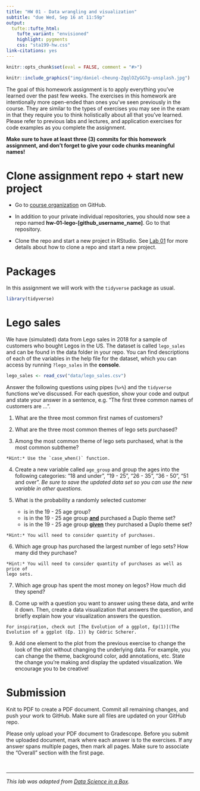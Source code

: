 ```yaml
---
title: "HW 01 - Data wrangling and visualization"
subtitle: "due Wed, Sep 16 at 11:59p"
output: 
  tufte::tufte_html:
    tufte_variant: "envisioned"
    highlight: pygments
    css: "sta199-hw.css"
link-citations: yes
---
```


```r
knitr::opts_chunk$set(eval = FALSE, comment = "#>")
```

```r
knitr::include_graphics("img/daniel-cheung-ZqqlOZyGG7g-unsplash.jpg")
```

The goal of this homework assignment is to apply everything you've learned over the past few weeks. The exercises in this homework are intentionally more open-ended than ones you've
seen previously in the course. They are similar to the types of exercises you may see in the exam in that they require you to think holistically about all that you've learned. Please refer to previous labs and lectures, and application exercises for code examples as you complete the assignment.

**Make sure to have at least three (3) commits for this homework assignment, and don't forget to give your code chunks meaningful names!**


# Clone assignment repo + start new project


- Go to [course organization](https://www.github.com/sta199-fa20-002) on GitHub.

- In addition to your private individual repositories, you should now see a repo named **hw-01-lego-[github_username_name]**. Go to that repository.
  
- Clone the repo and start a new project in RStudio. See [Lab 01](https://sta199-fa20-002.netlify.app/labs/lab-01-hello-r.html) for more details about how to clone a repo and start a new project.

# Packages

In this assignment we will work with the `tidyverse` package as usual.

```r
library(tidyverse)
```

# Lego sales

We have (simulated) data from Lego sales in 2018 for a sample of customers who bought Legos in the US.  The dataset is called `lego_sales` and can be found in the data folder in your repo. You can find descriptions of each of the variables in the help file for the dataset, which you can access by running `?lego_sales` in the **console**.

```r
lego_sales <- read_csv("data/lego_sales.csv")
```

Answer the following questions using pipes (`%>%`) and the `tidyverse` functions we've discussed. For each question, show your code and output and state your answer in a sentence, e.g. "The first three common names of customers are ...".

1. What are the three most common first names of customers?

2. What are the three most common themes of lego sets purchased?

3. Among the most common theme of lego sets purchased, what is the most common subtheme?

```marginfigure
*Hint:* Use the `case_when()` function.
```

4. Create a new variable called `age_group` and group the ages into the 
following categories: "18 and under", "19 - 25", "26 - 35", "36 - 50", "51 and over". *Be sure to save the updated data set so you can use the new variable in other questions.*

5. What is the probability a randomly selected customer 
   - is in the 19 - 25 age group? 
   - is in the 19 - 25 age group **<u>and</u>** purchased a Duplo theme set? 
   - is in the 19 - 25 age group **<u>given</u>** they purchased a Duplo theme set? 
   

```marginfigure
*Hint:* You will need to consider quantity of purchases.
```


6. Which age group has purchased the largest number of lego sets? How many did they purchase?

```marginfigure
*Hint:* You will need to consider quantity of purchases as well as price of 
lego sets.
```

7. Which age group has spent the most money on legos? How much did they spend?

8. Come up with a question you want to answer using these data, and write it down. 
Then, create a data visualization that answers the question, and briefly explain how 
your visualization answers the question.

```marginfigure
For inspiration, check out [The Evolution of a ggplot, Ep(1)](The Evolution of a ggplot (Ep. 1)) by Cédric Scherer.
```

9. Add one element to the plot from the previous exercise to change the look of the plot without changing the underlying data. For example, you can change the theme, background color, add annotations, etc. State the change you're making and display the updated visualization. We encourage you to be creative!

# Submission

Knit to PDF to create a PDF document. Commit all remaining changes, 
and push your work to GitHub. Make sure all files are updated on your GitHub 
repo.

Please only upload your PDF document to Gradescope. Before you submit the 
uploaded document, mark where each answer is to the exercises. If any answer 
spans multiple pages, then mark all pages. Make sure to associate the
"Overall" section with the first page.

<br> 

<hr> 


*This lab was adapted from [Data Science in a Box](https://datasciencebox.org).*

